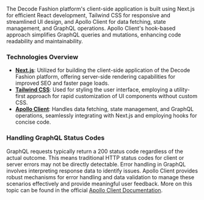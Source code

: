 The Decode Fashion platform's client-side application is built using Next.js for efficient React development, Tailwind CSS for responsive and streamlined UI design, and Apollo Client for data fetching, state management, and GraphQL operations. Apollo Client's hook-based approach simplifies GraphQL queries and mutations, enhancing code readability and maintainability.

### Technologies Overview
- [**Next.js**](https://nextjs.org/docs): Utilized for building the client-side application of the Decode Fashion platform, offering server-side rendering capabilities for improved SEO and faster page loads.
- [**Tailwind CSS**](https://tailwindcss.com/docs/installation): Used for styling the user interface, employing a utility-first approach for rapid customization of UI components without custom CSS.
- [**Apollo Client**](https://www.apollographql.com/docs/react): Handles data fetching, state management, and GraphQL operations, seamlessly integrating with Next.js and employing hooks for concise code. 


### Handling GraphQL Status Codes
GraphQL requests typically return a 200 status code regardless of the actual outcome. This means traditional HTTP status codes for client or server errors may not be directly detectable. Error handling in GraphQL involves interpreting response data to identify issues. Apollo Client provides robust mechanisms for error handling and data validation to manage these scenarios effectively and provide meaningful user feedback.
More on this topic can be found in the official [Apollo Client Documentation](https://www.apollographql.com/docs/react/data/error-handling).